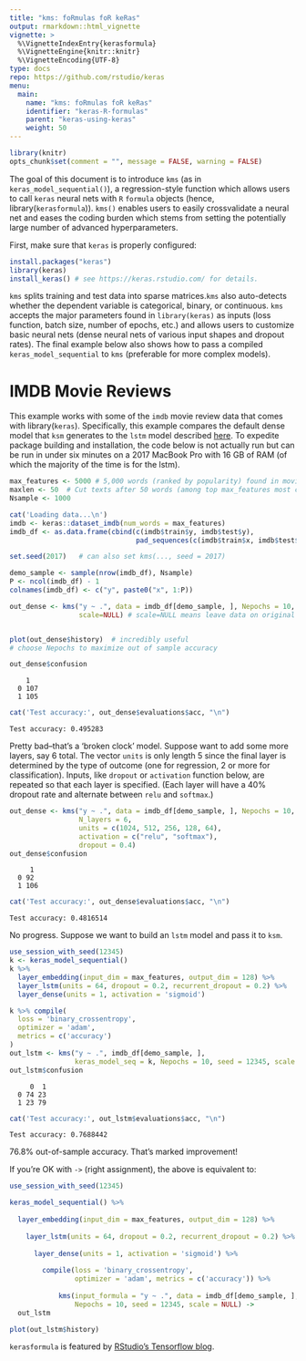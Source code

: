 ```yaml
---
title: "kms: foRmulas foR keRas"
output: rmarkdown::html_vignette
vignette: >
  %\VignetteIndexEntry{kerasformula}
  %\VignetteEngine{knitr::knitr}
  %\VignetteEncoding{UTF-8}
type: docs
repo: https://github.com/rstudio/keras
menu:
  main:
    name: "kms: foRmulas foR keRas"
    identifier: "keras-R-formulas"
    parent: "keras-using-keras"
    weight: 50
---
```


```r
library(knitr)
opts_chunk$set(comment = "", message = FALSE, warning = FALSE)
```


The goal of this document is to introduce `kms` (as in `keras_model_sequential()`), a regression-style function which allows users to call `keras` neural nets with `R` `formula` objects (hence, library(`kerasformula`)). `kms()` enables users to easily crossvalidate a neural net and eases the coding burden which stems from setting the potentially large number of advanced hyperparameters.

First, make sure that `keras` is properly configured:

```r
install.packages("keras")
library(keras)
install_keras() # see https://keras.rstudio.com/ for details. 
```

`kms` splits training and test data into sparse matrices.`kms` also auto-detects whether the dependent variable is categorical, binary, or continuous. `kms` accepts the major parameters found in `library(keras)` as inputs (loss function, batch size, number of epochs, etc.) and allows users to customize basic neural nets (dense neural nets of various input shapes and dropout rates). The final example below also shows how to pass a compiled `keras_model_sequential` to `kms` (preferable for more complex models). 

# IMDB Movie Reviews

This example works with some of the `imdb` movie review data that comes with library(`keras`). Specifically, this example compares the default dense model that `ksm` generates to the `lstm` model described [here](https://keras.rstudio.com/articles/examples/imdb_lstm.html). To expedite package building and installation, the code below is not actually run but can be run in under six minutes on a 2017 MacBook Pro with 16 GB of RAM (of which the majority of the time is for the lstm). 

```r
max_features <- 5000 # 5,000 words (ranked by popularity) found in movie reviews
maxlen <- 50  # Cut texts after 50 words (among top max_features most common words) 
Nsample <- 1000 

cat('Loading data...\n')
imdb <- keras::dataset_imdb(num_words = max_features)
imdb_df <- as.data.frame(cbind(c(imdb$train$y, imdb$test$y),
                               pad_sequences(c(imdb$train$x, imdb$test$x))))

set.seed(2017)   # can also set kms(..., seed = 2017)

demo_sample <- sample(nrow(imdb_df), Nsample)
P <- ncol(imdb_df) - 1
colnames(imdb_df) <- c("y", paste0("x", 1:P))

out_dense <- kms("y ~ .", data = imdb_df[demo_sample, ], Nepochs = 10, 
                 scale=NULL) # scale=NULL means leave data on original scale


plot(out_dense$history)  # incredibly useful 
# choose Nepochs to maximize out of sample accuracy

out_dense$confusion
```


```
    1
  0 107
  1 105
```
```r
cat('Test accuracy:', out_dense$evaluations$acc, "\n")
```
```
Test accuracy: 0.495283 
```

Pretty bad--that's a 'broken clock' model. Suppose want to add some more layers, say 6 total. The vector `units` is only length 5 since the final layer is determined by the type of outcome (one for regression, 2 or more for classification). Inputs, like `dropout` or `activation` function below, are repeated so that each layer is specified. (Each layer will have  a 40\% dropout rate and alternate between `relu` and `softmax`.)

```r
out_dense <- kms("y ~ .", data = imdb_df[demo_sample, ], Nepochs = 10, seed=123, scale=NULL,
                 N_layers = 6,
                 units = c(1024, 512, 256, 128, 64), 
                 activation = c("relu", "softmax"),
                 dropout = 0.4)
out_dense$confusion
```
```
     1
  0 92
  1 106
```
```r
cat('Test accuracy:', out_dense$evaluations$acc, "\n")
```
```
Test accuracy: 0.4816514
```

No progress. Suppose we want to build an `lstm` model and pass it to `ksm`.

```r
use_session_with_seed(12345)
k <- keras_model_sequential()
k %>%
  layer_embedding(input_dim = max_features, output_dim = 128) %>% 
  layer_lstm(units = 64, dropout = 0.2, recurrent_dropout = 0.2) %>% 
  layer_dense(units = 1, activation = 'sigmoid')

k %>% compile(
  loss = 'binary_crossentropy',
  optimizer = 'adam',
  metrics = c('accuracy')
)
out_lstm <- kms("y ~ .", imdb_df[demo_sample, ], 
                keras_model_seq = k, Nepochs = 10, seed = 12345, scale = NULL)
out_lstm$confusion
```
```
     0  1
  0 74 23
  1 23 79
```

```r
cat('Test accuracy:', out_lstm$evaluations$acc, "\n")
```
```
Test accuracy: 0.7688442 
```

76.8% out-of-sample accuracy. That's marked improvement!

If you're OK with `->` (right assignment), the above is equivalent to:

```r

use_session_with_seed(12345)

keras_model_sequential() %>%
  
  layer_embedding(input_dim = max_features, output_dim = 128) %>% 
  
    layer_lstm(units = 64, dropout = 0.2, recurrent_dropout = 0.2) %>% 
  
      layer_dense(units = 1, activation = 'sigmoid') %>% 
  
        compile(loss = 'binary_crossentropy', 
                optimizer = 'adam', metrics = c('accuracy')) %>%
  
            kms(input_formula = "y ~ .", data = imdb_df[demo_sample, ], 
                Nepochs = 10, seed = 12345, scale = NULL) -> 
  out_lstm

plot(out_lstm$history)
```


`kerasformula` is featured by [RStudio's Tensorflow blog](https://blogs.rstudio.com/tensorflow/posts/2018-01-24-analyzing-rtweet-data-with-kerasformula/). 
